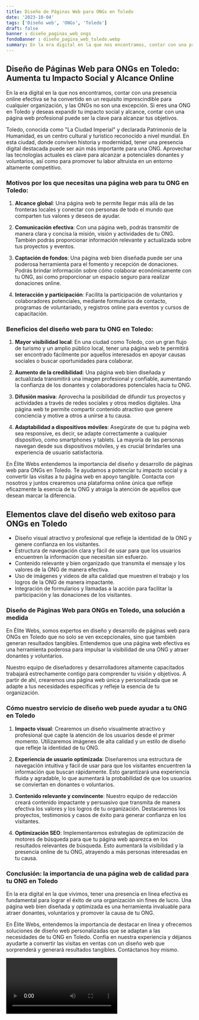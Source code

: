 ```yaml
---
title: Diseño de Páginas Web para ONGs en Toledo
date: '2023-10-04'
tags: ['Diseño web', 'ONGs', 'Toledo']
draft: false
banner : diseño_paginas_web_ongs
fondoBanner : diseño_pagina_web_toledo.webp
summary: En la era digital en la que nos encontramos, contar con una presencia online efectiva se ha convertido en un requisito imprescindible para cualquier organización, y las ONGs no son una excepción. Si eres una ONG en Toledo y deseas expandir tu impacto social y alcance, contar con una página web profesional puede ser la clave para alcanzar tus objetivos.
---
```


## Diseño de Páginas Web para ONGs en Toledo: Aumenta tu Impacto Social y Alcance Online

En la era digital en la que nos encontramos, contar con una presencia online efectiva se ha convertido en un requisito imprescindible para cualquier organización, y las ONGs no son una excepción. Si eres una ONG en Toledo y deseas expandir tu impacto social y alcance, contar con una página web profesional puede ser la clave para alcanzar tus objetivos.

Toledo, conocida como "La Ciudad Imperial" y declarada Patrimonio de la Humanidad, es un centro cultural y turístico reconocido a nivel mundial. En esta ciudad, donde conviven historia y modernidad, tener una presencia digital destacada puede ser aún más importante para una ONG. Aprovechar las tecnologías actuales es clave para alcanzar a potenciales donantes y voluntarios, así como para promover tu labor altruista en un entorno altamente competitivo.

### Motivos por los que necesitas una página web para tu ONG en Toledo:

1. **Alcance global**: Una página web te permite llegar más allá de las fronteras locales y conectar con personas de todo el mundo que comparten tus valores y deseos de ayudar.

2. **Comunicación efectiva**: Con una página web, podrás transmitir de manera clara y concisa la misión, visión y actividades de tu ONG. También podrás proporcionar información relevante y actualizada sobre tus proyectos y eventos.

3. **Captación de fondos**: Una página web bien diseñada puede ser una poderosa herramienta para el fomento y recepción de donaciones. Podrás brindar información sobre cómo colaborar económicamente con tu ONG, así como proporcionar un espacio seguro para realizar donaciones online.

4. **Interacción y participación**: Facilita la participación de voluntarios y colaboradores potenciales, mediante formularios de contacto, programas de voluntariado, y registros online para eventos y cursos de capacitación.

### Beneficios del diseño web para tu ONG en Toledo:

1. **Mayor visibilidad local**: En una ciudad como Toledo, con un gran flujo de turismo y un amplio público local, tener una página web te permitirá ser encontrado fácilmente por aquellos interesados en apoyar causas sociales o buscar oportunidades para colaborar.

2. **Aumento de la credibilidad**: Una página web bien diseñada y actualizada transmitirá una imagen profesional y confiable, aumentando la confianza de los donantes y colaboradores potenciales hacia tu ONG.

3. **Difusión masiva**: Aprovecha la posibilidad de difundir tus proyectos y actividades a través de redes sociales y otros medios digitales. Una página web te permite compartir contenido atractivo que genere conciencia y motive a otros a unirse a tu causa.

4. **Adaptabilidad a dispositivos móviles**: Asegúrate de que tu página web sea responsive, es decir, se adapte correctamente a cualquier dispositivo, como smartphones y tablets. La mayoría de las personas navegan desde sus dispositivos móviles, y es crucial brindarles una experiencia de usuario satisfactoria.

En Élite Webs entendemos la importancia del diseño y desarrollo de páginas web para ONGs en Toledo. Te ayudamos a potenciar tu impacto social y a convertir las visitas a tu página web en apoyo tangible. Contacta con nosotros y juntos crearemos una plataforma online única que refleje eficazmente la esencia de tu ONG y atraiga la atención de aquellos que desean marcar la diferencia.

<GifSeo />

<Cta />

## Elementos clave del diseño web exitoso para ONGs en Toledo

- Diseño visual atractivo y profesional que refleje la identidad de la ONG y genere confianza en los visitantes.
- Estructura de navegación clara y fácil de usar para que los usuarios encuentren la información que necesitan sin esfuerzo.
- Contenido relevante y bien organizado que transmita el mensaje y los valores de la ONG de manera efectiva.
- Uso de imágenes y videos de alta calidad que muestren el trabajo y los logros de la ONG de manera impactante.
- Integración de formularios y llamadas a la acción para facilitar la participación y las donaciones de los visitantes.

### Diseño de Páginas Web para ONGs en Toledo, una solución a medida

En Élite Webs, somos expertos en diseño y desarrollo de páginas web para ONGs en Toledo que no solo se ven excepcionales, sino que también generan resultados tangibles. Entendemos que una página web efectiva es una herramienta poderosa para impulsar la visibilidad de una ONG y atraer donantes y voluntarios.

Nuestro equipo de diseñadores y desarrolladores altamente capacitados trabajará estrechamente contigo para comprender tu visión y objetivos. A partir de ahí, crearemos una página web única y personalizada que se adapte a tus necesidades específicas y refleje la esencia de tu organización.

### Cómo nuestro servicio de diseño web puede ayudar a tu ONG en Toledo

1. **Impacto visual**: Crearemos un diseño visualmente atractivo y profesional que capte la atención de los usuarios desde el primer momento. Utilizaremos imágenes de alta calidad y un estilo de diseño que refleje la identidad de tu ONG.

2. **Experiencia de usuario optimizada**: Diseñaremos una estructura de navegación intuitiva y fácil de usar para que los visitantes encuentren la información que buscan rápidamente. Esto garantizará una experiencia fluida y agradable, lo que aumentará la probabilidad de que los usuarios se conviertan en donantes o voluntarios.

3. **Contenido relevante y convincente**: Nuestro equipo de redacción creará contenido impactante y persuasivo que transmita de manera efectiva los valores y los logros de tu organización. Destacaremos los proyectos, testimonios y casos de éxito para generar confianza en los visitantes.

4. **Optimización SEO**: Implementaremos estrategias de optimización de motores de búsqueda para que tu página web aparezca en los resultados relevantes de búsqueda. Esto aumentará la visibilidad y la presencia online de tu ONG, atrayendo a más personas interesadas en tu causa.

### Conclusión: la importancia de una página web de calidad para tu ONG en Toledo

En la era digital en la que vivimos, tener una presencia en línea efectiva es fundamental para lograr el éxito de una organización sin fines de lucro. Una página web bien diseñada y optimizada es una herramienta invaluable para atraer donantes, voluntarios y promover la causa de tu ONG.

En Élite Webs, entendemos la importancia de destacar en línea y ofrecemos soluciones de diseño web personalizadas que se adaptan a las necesidades de tu ONG en Toledo. Confía en nuestra experiencia y déjanos ayudarte a convertir las visitas en ventas con un diseño web que sorprenderá y generará resultados tangibles. Contáctanos hoy mismo.

<Video />

<CtaBot job='ONGs' city='Toledo'/>

<Gmaps query='Toledo+españa+maps' />